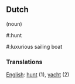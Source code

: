 ==Dutch==
(noun)
#:hunt
#:luxurious sailing boat

===Translations===

[[English]]: [[hunt]] (1), [[yacht]] (2)